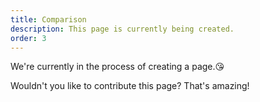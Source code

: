 ```yaml
---
title: Comparison
description: This page is currently being created.
order: 3
---
```


We're currently in the process of creating a page.😘

Wouldn't you like to contribute this page? That's amazing!
